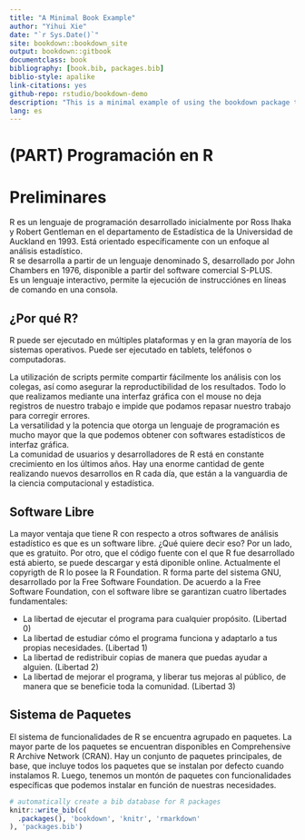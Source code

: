 ```yaml
--- 
title: "A Minimal Book Example"
author: "Yihui Xie"
date: "`r Sys.Date()`"
site: bookdown::bookdown_site
output: bookdown::gitbook
documentclass: book
bibliography: [book.bib, packages.bib]
biblio-style: apalike
link-citations: yes
github-repo: rstudio/bookdown-demo
description: "This is a minimal example of using the bookdown package to write a book. The output format for this example is bookdown::gitbook."
lang: es
---
```


# (PART) Programación en R {-}

# Preliminares {#intro}

R es un lenguaje de programación desarrollado inicialmente por Ross Ihaka y Robert Gentleman en el departamento de Estadística de la Universidad de Auckland en 1993. Está orientado específicamente con un enfoque al análisis estadístico.  
R se desarrolla a partir de un lenguaje denominado S, desarrollado por John Chambers en 1976, disponible a partir del software comercial S-PLUS.  
Es un lenguaje interactivo, permite la ejecución de instrucciónes en líneas de comando en una consola. 

## ¿Por qué R?

R puede ser ejecutado en múltiples plataformas y en la gran mayoría de los sistemas operativos. Puede ser ejecutado en tablets, teléfonos o computadoras.

La utilización de scripts permite compartir fácilmente los análisis con los colegas, así como asegurar la reproductibilidad de los resultados. Todo lo que realizamos mediante una interfaz gráfica con el mouse no deja registros de nuestro trabajo e impide que podamos repasar nuestro trabajo para corregir errores.  
La versatilidad y la potencia que otorga un lenguaje de programación es mucho mayor que la que podemos obtener con softwares estadísticos de interfaz gráfica.   
La comunidad de usuarios y desarrolladores de R está en constante crecimiento en los últimos años. Hay una enorme cantidad de gente realizando nuevos desarrollos en R cada día, que están a la vanguardia de la ciencia computacional y estadística.

## Software Libre

La mayor ventaja que tiene R con respecto a otros softwares de análisis estadístico es que es un software libre. ¿Qué quiere decir eso? Por un lado, que es gratuito. Por otro, que el código fuente con el que R fue desarrollado está abierto, se puede descargar y está diponible online.
Actualmente el copyrigth de R lo posee la R Foundation. R forma parte del sistema GNU, desarrollado por la Free Software Foundation. De acuerdo a la Free Software Foundation, con el software libre se garantizan cuatro libertades fundamentales:

* La libertad de ejecutar el programa para cualquier propósito. (Libertad 0)
* La libertad de estudiar cómo el programa funciona y adaptarlo a tus propias necesidades. (Libertad 1)
* La libertad de redistribuir copias de manera que puedas ayudar a alguien. (Libertad 2)
* La libertad de mejorar el programa, y liberar tus mejoras al público, de manera que se beneficie toda la comunidad. (Libertad 3)

## Sistema de Paquetes

El sistema de funcionalidades de R se encuentra agrupado en paquetes. La mayor parte de los paquetes se encuentran disponibles en Comprehensive R Archive Network (CRAN). Hay un conjunto de paquetes principales, de base, que incluye todos los paquetes que se instalan por defecto cuando instalamos R.
Luego, tenemos un montón de paquetes con funcionalidades específicas que podemos instalar en función de nuestras necesidades.

```r
# automatically create a bib database for R packages
knitr::write_bib(c(
  .packages(), 'bookdown', 'knitr', 'rmarkdown'
), 'packages.bib')
```

